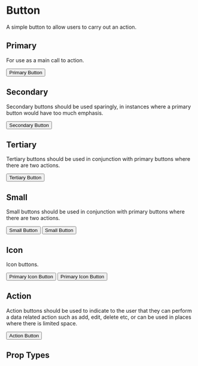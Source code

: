 
<Meta title='Components|Button' component={Button} />

# Button
A simple button to allow users to carry out an action.

## Primary
For use as a main call to action.

<Preview>
  <Story name='Primary'>
    <Button type={'Primary'}>Primary Button</Button>
  </Story>
</Preview>

## Secondary
Secondary buttons should be used sparingly, in instances where a primary button would have too much emphasis.

<Preview>
  <Story name='Secondary'>
    <Button type={'Secondary'}>Secondary Button</Button>
  </Story>
</Preview>

## Tertiary
Tertiary buttons should be used in conjunction with primary buttons where there are two actions.

<Preview>
  <Story name='Tertiary'>
    <Button type={'Tertiary'}>Tertiary Button</Button>
  </Story>
</Preview>

## Small
Small buttons should be used in conjunction with primary buttons where there are two actions.

<Preview>
  <Story name='Small'>
    <div>
      <Button type={'Primary'} size={'Small'}>Small Button</Button>
      <Button type={'Secondary'} size={'Small'}>Small Button</Button>
    </div>
  </Story>
</Preview>

## Icon
Icon buttons.

<Preview>
  <Story name='PrimaryIcon'>
    <div>
      <Button type={'Primary'} icon={{ name: 'chevron-left', position: 'Left' }} >Primary Icon Button</Button>
      <Button type={'Primary'} icon={{ name: 'chevron-right', position: 'Right' }} >Primary Icon Button</Button>
    </div>
  </Story>
</Preview>

## Action
Action buttons should be used to indicate to the user that they can perform a data related action such as add, edit, delete etc, or can be used in places where there is limited space.

<Preview>
  <Story name='Action'>
    <Button type={'Action'} icon={{ name: 'plus' }}>Action Button</Button>
  </Story>
</Preview>

## Prop Types

<Props of={Button} />